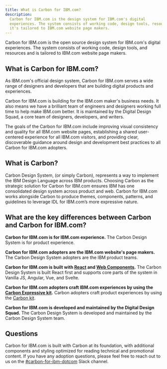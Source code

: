 ```yaml
---
title: What is Carbon for IBM.com?
description:
  Carbon for IBM.com is the design system for IBM.com's digital
  experiences. The system consists of working code, design tools, resources and
  it's tailored to IBM.com website page makers.
---
```


<PageDescription>

Carbon for IBM.com is the open source design system for IBM.com's digital experiences. The system consists of working code, design tools, and resources and is tailored to IBM.com website page makers.

</PageDescription>

## What is Carbon for IBM.com?

As IBM.com's official design system, Carbon for IBM.com serves a wide range of designers and
developers that are building digital products and experiences.

Carbon for IBM.com is building for the IBM.com maker's business needs. It also means we have a brilliant team of engineers
and designers working full time to help make IBM.com better. It is maintained by the Digital Design Squad, a
core team of designers, developers, and writers. 

The goals of the Carbon for IBM.com include improving visual consistency and quality for all IBM.com website pages,
establishing a shared user-centered experience for all IBM.com visitors, and providing
clear, discoverable guidance around design and development best practices to all Carbon for IBM.com adopters.

## What is Carbon?

Carbon Design System, (or simply Carbon), represents a way to implement the IBM Design Language across IBM products. Choosing Carbon as the strategic solution for Carbon for IBM.com ensures IBM has one consolidated design system across product and web. Carbon for IBM.com works alongside Carbon to produce themes, components, patterns, and guidelines to leverage IDL for IBM.com’s more expressive nature.


## What are the key differences between Carbon and Carbon for IBM.com?

**Carbon for IBM.com is for IBM.com experience.** 
The Carbon Design System is for product experience.

**Carbon for IBM.com adopters are the IBM.com website's page makers.** 
The Carbon Design System adopters are the IBM product teams.

**Carbon for IBM.com is built with <a href="https://ibmdotcom-react.mybluemix.net/?path=/story/overview-getting-started--page" target="_blank">React</a> and <a href="https://ibmdotcom-web-components.mybluemix.net/?path=/story/overview-getting-started--page" target="_blank">Web Components</a>.** 
The Carbon Design System is built React first and supports core parts of the system in Vanilla JS, Angular, Vue, and Svelte.

**Carbon for IBM.com adopters craft IBM.com experiences by using the [Carbon Expressive kit](https://ibmdotcom-library.s3-web.us-south.cloud-object-storage.appdomain.cloud/deploy-previews/922/designing#Get-the-kit).** Carbon adopters craft product experiences by using the <a href="https://www.carbondesignsystem.com/designing/kits/sketch/" target="_blank">Carbon kit</a>.

**Carbon for IBM.com is developed and maintained by the Digital Design Squad.** 
The Carbon Design System is developed and maintained by the Carbon Design System team.


## Questions

Carbon for IBM.com is built with Carbon at its foundation, with additional components and styling optimized for reading technical and promotional content. If you have any adoption questions, please feel free to reach out to us on the <a href="https://cognitive-app.slack.com/archives/C2PLX8GQ6" target="_blank">#carbon-for-ibm-dotcom</a> Slack channel. 


